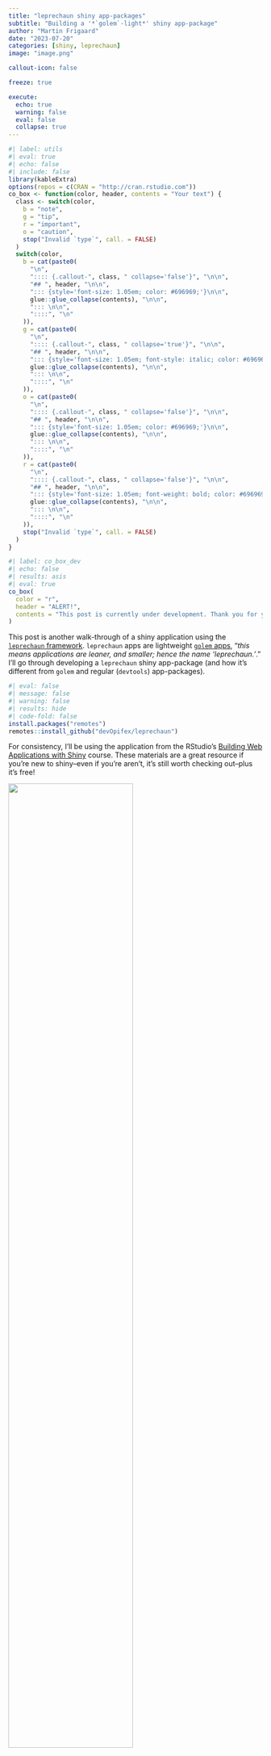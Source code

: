 ```yaml
---
title: "leprechaun shiny app-packages"
subtitle: "Building a '*`golem`-light*' shiny app-package"
author: "Martin Frigaard"
date: "2023-07-20"
categories: [shiny, leprechaun]
image: "image.png"

callout-icon: false

freeze: true

execute:
  echo: true
  warning: false
  eval: false
  collapse: true
---
```


```r
#| label: utils
#| eval: true 
#| echo: false 
#| include: false
library(kableExtra)
options(repos = c(CRAN = "http://cran.rstudio.com"))
co_box <- function(color, header, contents = "Your text") {
  class <- switch(color,
    b = "note",
    g = "tip",
    r = "important",
    o = "caution",
    stop("Invalid `type`", call. = FALSE)
  )
  switch(color,
    b = cat(paste0(
      "\n",
      ":::: {.callout-", class, " collapse='false'}", "\n\n",
      "## ", header, "\n\n",
      "::: {style='font-size: 1.05em; color: #696969;'}\n\n",
      glue::glue_collapse(contents), "\n\n",
      "::: \n\n",
      "::::", "\n"
    )),
    g = cat(paste0(
      "\n",
      ":::: {.callout-", class, " collapse='true'}", "\n\n",
      "## ", header, "\n\n",
      "::: {style='font-size: 1.05em; font-style: italic; color: #696969;'}\n\n",
      glue::glue_collapse(contents), "\n\n",
      "::: \n\n",
      "::::", "\n"
    )),
    o = cat(paste0(
      "\n",
      ":::: {.callout-", class, " collapse='false'}", "\n\n",
      "## ", header, "\n\n",
      "::: {style='font-size: 1.05em; color: #696969;'}\n\n",
      glue::glue_collapse(contents), "\n\n",
      "::: \n\n",
      "::::", "\n"
    )),
    r = cat(paste0(
      "\n",
      ":::: {.callout-", class, " collapse='false'}", "\n\n",
      "## ", header, "\n\n",
      "::: {style='font-size: 1.05em; font-weight: bold; color: #696969;'}\n\n",
      glue::glue_collapse(contents), "\n\n",
      "::: \n\n",
      "::::", "\n"
    )),
    stop("Invalid `type`", call. = FALSE)
  )
}
```

```r
#| label: co_box_dev
#| echo: false
#| results: asis
#| eval: true
co_box(
  color = "r",
  header = "ALERT!",
  contents = "This post is currently under development. Thank you for your patience."
)
```

This post is another walk-through of a shiny application using the  [`leprechaun` framework](https://leprechaun.opifex.org/#/). `leprechaun` apps are lightweight [`golem` apps](https://golemverse.org/), "*this means applications are leaner, and smaller; hence the name 'leprechaun.'*."  I'll go through developing a `leprechaun` shiny app-package (and how it's different from `golem` and regular (`devtools`) app-packages).

```r
#| eval: false 
#| message: false 
#| warning: false 
#| results: hide
#| code-fold: false
install.packages("remotes")
remotes::install_github("devOpifex/leprechaun")
```

For consistency, I'll be using the application from the RStudio's [Building Web Applications with Shiny](https://rstudio-education.github.io/shiny-course/) course. These materials are a great resource if you're new to shiny--even if you're aren't, it's still worth checking out--plus it's free!

::: {.column-margin}
![](image.png){width=70%}
:::

## Outline

This series focuses on thee technical areas: **Start**, **Build**, and **Use**. 

  -   **Start** covers the steps required to begin building a shiny app with the framework (from the console and IDE), and any additional packages or dependencies.

  -   **Build** covers the development process, which includes writing and storing code, data, external resources (like CSS or JavaScript), testing, etc. 

  -   **Use** shows how developers can launch their application using the given framework/package locally (i.e., within the RStudio (Posit) IDE), common workflow tips, and any aspects of the framework I found confusing while building the application.


## `lap`

`leprechaun` apps are built using the same methods as R packages (`devtools` and `usethis`), but are intended to be a 'leaner and smaller' version of `golem`. The GitHub repo with the lap shiny app-package is [here](https://github.com/mjfrigaard/lap).

```r
#| label: co_box_leaner_smaller
#| eval: true 
#| results: asis
#| echo: false
co_box(color = "b", header = "**What does _'leaner and smaller'_ mean?**", contents = 
  "`leprechaun` doesn't add itself as a dependency (i.e., no need to add `leprechaun` to the list of `Imports` in the `DESCRIPTION` or `NAMESPACE`). ['the golem in the room'](https://leprechaun.opifex.org/#/#the-golem-in-the-room) on the package website is worth reading because it covers the differences between the two packages (and why you might choose one over the other).")
```

## Start

::: {style="font-size: 0.80em;"}
```r
#| label: create_package-myLeprechaunApp
#| code-fold: false
#| eval: false
usethis::create_package("myLeprechaunApp")
```
:::

::: {style="font-size: 0.80em;"}
*Click __Code__ to see output*
:::

::: {style="font-size: 0.80em;"}
```bash
#| label: create_package-myLeprechaunApp-output
#| code-fold: true
✔ Creating '../projects/myLeprechaunApp/'
✔ Setting active project to '/Users/mjfrigaard/projects/myLeprechaunApp'
✔ Creating 'R/'
✔ Writing 'DESCRIPTION'
Package: myLeprechaunApp
Title: What the Package Does (One Line, Title Case)
Version: 0.0.0.9000
Authors@R (parsed):
    * First Last <first.last@example.com> [aut, cre] (YOUR-ORCID-ID)
Description: What the package does (one paragraph).
License: `use_mit_license()`, `use_gpl3_license()` or friends to
    pick a license
Encoding: UTF-8
Roxygen: list(markdown = TRUE)
RoxygenNote: 7.2.3
✔ Writing 'NAMESPACE'
✔ Writing 'myLeprechaunApp.Rproj'
✔ Adding '^myLeprechaunApp\\.Rproj$' to '.Rbuildignore'
✔ Adding '.Rproj.user' to '.gitignore'
✔ Adding '^\\.Rproj\\.user$' to '.Rbuildignore'
✔ Opening '/Users/mjfrigaard/projects/myLeprechaunApp/' in new RStudio session
✔ Setting active project to '<no active project>'
```
:::

When creating a new `leprechaun` package in the IDE, it's identical to the R package setup.

::: {#fig-leprechaun-setup .column}
![](leprechaun-setup.png){height="100%" width="100%" fig-align="center"}

`myLeprechaunApp`
:::

After the new project opens, install and load the `leprechaun` package, then run `leprechaun::scaffold()`:

::: {style="font-size: 0.80em;"}
```r
#| label: install.packages-scaffold
#| code-fold: false
install.packages("leprechaun")
library(leprechaun)
leprechaun::scaffold()
```
:::

::: {style="font-size: 0.80em;"}
*Click __Code__ to see output*
:::

::: {style="font-size: 0.80em;"}
```bash
#| label: leprechaun-scaffold-output
#| code-fold: true
── Scaffolding leprechaun app ─────────────────────────────────────────

── Creating lock file ──

✔ Creating .leprechaun

── Adding dependencies ──

✔ Adding 'shiny' to Imports in DESCRIPTION
✔ Adding 'bslib' to Imports in DESCRIPTION
✔ Adding 'htmltools' to Imports in DESCRIPTION
✔ Adding 'pkgload' to Suggests in DESCRIPTION


── Generating code ──

✔ Creating R/ui.R
✔ Creating R/assets.R
✔ Creating R/run.R
✔ Creating R/server.R
✔ Creating R/leprechaun-utils.R
✔ Creating R/_disable_autoload.R
✔ Creating R/zzz.R
✔ Creating R/input-handlers.R

✔ Creating inst/dev
✔ Creating inst/assets
✔ Creating inst/img
✔ Creating inst/run/app.R

── Ignoring files ──

✔ Adding '^\\.leprechaun$' to '.Rbuildignore'
```
:::

This results in the following folder tree:

::: {style="font-size: 0.80em;"}
```bash
#| label: scaffold-leprechaun
#| code-fold: false
myLeprechaunApp/
        ├── DESCRIPTION
        ├── NAMESPACE
        ├── R/
        │   ├── _disable_autoload.R
        │   ├── assets.R
        │   ├── input-handlers.R
        │   ├── leprechaun-utils.R
        │   ├── run.R
        │   ├── server.R
        │   ├── ui.R
        │   └── zzz.R
        ├── inst/
        │   ├── assets/
        │   ├── dev/
        │   ├── img/
        │   └── run/
        │       └── app.R
        └── myLeprechaunApp.Rproj

7 directories, 12 files
```
:::

This structure should look familiar if you've been following along with this series. The standard R package files and folders (`DESCRIPTION`, `NAMESPACE`, `R/`, and `myLeprechaunApp.Rproj`) are accompanied by multiple sub-folders in `inst/` (recall that `inst/` contents are available in the package when the package is installed).

### Setup

In this section I'll cover the initial files in the new `leprechaun` application. 

#### `R/`

-   The `R/` folder contents are below: 

    -   Some of these files should look familiar (`R/ui.R`, `R/server.R`, and `R/run.R`)
    
    ::: {style="font-size: 0.80em;"}
    ```bash
    #| label: r-contents-leprechaun
    #| code-fold: false
            └── R/
                ├── _disable_autoload.R
                ├── assets.R
                ├── input-handlers.R
                ├── leprechaun-utils.R
                ├── run.R
                ├── server.R
                ├── ui.R
                └── zzz.R
    ```
    :::


-   The initial application files are created using [`leprechaun::scaffold()`](https://leprechaun.opifex.org/#/reference/scaffold), which takes the following options as function arguments:

    -   `ui` controls the application layout (can be `"fluidPage"` or `"navbarPage"`, defaults to `"navbarPage"`)
    -   `bs_version` Bootstrap version ("*If shiny \> 1.6 is installed defaults to version 5, otherwise version 4"* )
    -   `overwrite`: Overwrite all files?\

-   `assets.R`: contains the `serveAssets()` function, which will identify the modules using CSS or JavaScript and create `dependencies`, a list of metadata on the app. If you run the function after initially building your `leprechaun` app, you'll see the following:

    ::: {style="font-size: 0.80em; ; color: #696969;"}
    *Click on Code to view code in `R/assets.R`*
    :::

    ::: {style="font-size: 0.80em;"}
    ```r
    #| label: assets.R-leprechaun
    #| code-fold: true
    #' Dependencies
    #'
    #' @param modules JavaScript files names that require
    #' the `type = module`.
    #' @importFrom htmltools htmlDependency
    #'
    #' @keywords internal
    serveAssets <- function(modules = NULL) {
      # JavaScript files
      javascript <- list.files(
        system.file(package = "myLeprechaunApp"),
        recursive = TRUE,
        pattern = ".js$"
      )

      modules <- get_modules(javascript, modules)
      javascript <- remove_modules(javascript, modules)

      # CSS files
      css <- list.files(
        system.file(package = "myLeprechaunApp"),
        recursive = TRUE,
        pattern = ".css$"
      )

      # so dependency processes correctly
      names(css) <- rep("file", length(css))
      names(javascript) <- rep("file", length(javascript))

      # serve dependencies
      dependencies <- list()

      standard <- htmlDependency(
        "myLeprechaunApp",
        version = utils::packageVersion("myLeprechaunApp"),
        package = "myLeprechaunApp",
        src = ".",
        script = javascript,
        stylesheet = css
      )
      dependencies <- append(dependencies, list(standard))

      if (!is.null(modules)) {
        modules <- htmlDependency(
          "myLeprechaunApp-modules",
          version = utils::packageVersion("myLeprechaunApp"),
          package = "myLeprechaunApp",
          src = ".",
          script = modules,
          meta = list(type = "module")
        )
        dependencies <- append(dependencies, list(modules))
      }

      return(dependencies)
    }

    #' Module
    #'
    #' Retrieve and add modules from a vector of files.
    #'
    #' @param files JavaScript files
    #' @param modules JavaScript files names that require
    #' the `type = module`.
    #' @importFrom htmltools htmlDependency
    #'
    #' @keywords internal
    #' @name js-modules
    remove_modules <- function(files, modules) {
      if (is.null(modules)) {
        return(files)
      }

      # make pattern
      pattern <- collapse_files(modules)

      # remove modules
      files[!grepl(pattern, files)]
    }

    #' @rdname js-modules
    #' @keywords internal
    get_modules <- function(files, modules) {
      if (is.null(modules)) {
        return(NULL)
      }

      # make pattern
      pattern <- collapse_files(modules)

      # remove modules
      files[grepl(pattern, files)]
    }

    # collapse files into a pattern
    collapse_files <- function(files) {
      pattern <- paste0(files, collapse = "$|")
      paste0(pattern, "$")
    }
    ```
    :::
    
    ::: {style="font-size: 0.80em;"}
    ```r
    #| label: serveAssets-leprechaun
    #| code-fold: false
    serveAssets()
    ```
    :::
    
    ::: {style="font-size: 0.80em; ; color: #696969;"}
    *Click on Code to view the initial output from `serveAssets()`*
    :::

    ::: {style="font-size: 0.80em;"}
    ```bash
    #| label: serveAssets-output
    #| code-fold: show
    [[1]]
    List of 10
     $ name      : chr "myLeprechaunApp"
     $ version   : chr "0.0.0.9000"
     $ src       :List of 1
      ..$ file: chr "."
     $ meta      : NULL
     $ script    : Named chr(0) 
      ..- attr(*, "names")= chr(0) 
     $ stylesheet: Named chr(0) 
      ..- attr(*, "names")= chr(0) 
     $ head      : NULL
     $ attachment: NULL
     $ package   : chr "myLeprechaunApp"
     $ all_files : logi TRUE
     - attr(*, "class")= chr "html_dependency"
    ```
    :::

-   `_disable_autoload.R` is a way to disable the `shiny::loadSupport()` function. By default, shiny will load *any top-level supporting `.R` files in the `R/` directory adjacent to the `app.R`/`server.R`/`ui.R` files.*

-   `input-handlers.R`: 

    ::: {style="font-size: 0.80em; ; color: #696969;"}
    *Click on Code to view code in `R/input-handlers.R`*
    :::

    ::: {style="font-size: 0.80em;"}
    ```r
    #| label: input-handlers-leprechaun
    #| code-fold: show
    #' Input Dataframe
    #' 
    #' Converts the input received from the WebSocket
    #' to a data.frame.
    #' 
    #' @param data Input data received from WebSocket.
    #' 
    #' @keywords internal
    leprechaun_handler_df <- function(data){
    	do.call("rbind", lapply(data))
    }
    
    #' Input List
    #' 
    #' Forces the input received from the WebSocket 
    #' to a list. This should really not be needed as
    #' it is handled like so by default.
    #' 
    #' @param data Input data received from WebSocket.
    #' 
    #' @keywords internal
    leprechaun_handler_list <- function(data){
    	return(data)
    }
    
    .onAttach <- function(...) {
    	shiny::registerInputHandler(
    		"myLeprechaunApp.list", 
    		leprechaun_handler_list, 
    		force = TRUE
    	)
    
    	shiny::registerInputHandler(
    		"myLeprechaunApp.df", 
    		leprechaun_handler_df, 
    		force = TRUE
    	)
    }
    ```
    :::


-   `leprechaun-utils.R` initially contains the `make_send_message()` function (which is used in the `R/server.R` below).  

    ::: {style="font-size: 0.80em; ; color: #696969;"}
    *Click on Code to view code in `R/leprechaun-utils.R`*
    :::

    ::: {style="font-size: 0.80em;"}
    ```r
    #| label: leprechaun-utils
    #| code-fold: show
    #' Create a Helper to Send Messages
    #'
    #' Create a function to send custom messages to the front-end,
    #' this function makes it such that the namespace is carried
    #' along.
    #' The namespace is appended as `ns`.
    #' The namespace with the optional hyphen is
    #' included as `ns2`.
    #'
    #' @param session Shiny session to derive namespace
    #' @param prefix A prefix to add to all types.
    #' Note that the prefix is followed by a hyphen `-`.
    #'
    #' @examples
    #' \dontrun{
    #' send_message <- make_send_message(session)
    #' send_message("do-sth")
    #' send_message("do-sth-else", x = 1)
    #'
    #' # with prefix
    #' send_message <- make_send_message(session, prefix = "PREFIX")
    #'
    #' # this sends a message of type:
    #' # PREFIX-so-th
    #' send_message("do-sth")
    #' }
    #'
    #' @noRd
    #' @keywords internal
    make_send_message <- function(session, prefix = NULL) {
      ns <- session$ns(NULL)
    
      ns2 <- ns
      if (length(ns) > 0 && ns != "") {
        ns2 <- paste0(ns2, "-")
      }
    
      function(msgId, ...) {
        if (!is.null(prefix)) {
          msgId <- sprintf("%s-%s", prefix, msgId)
        }
    
        session$sendCustomMessage(
          msgId,
          list(
            ns = ns,
            ns2 = ns2,
            ...
          )
        )
      }
    }
    ```
    :::

-   `run.R` contains functions for running the production (`run()`) and development version of the application (`run_dev()`): 

    ::: {style="font-size: 0.80em; ; color: #696969;"}
    *Click on Code to view code in `R/run.R`*
    :::

    ::: {style="font-size: 0.80em;"}
    ```r
    #| label: leprechaun-run
    #| code-fold: show
    #' Run
    #' 
    #' Run application
    #' 
    #' @param ... Additional parameters to pass to [shiny::shinyApp].
    #' 
    #' @importFrom shiny shinyApp
    #' 
    #' @export 
    run <- function(...){
    	shinyApp(
    		ui = ui,
    		server = server,
    		...
    	)
    }
    
    #' Run Development
    #' 
    #' Runs the development version which includes
    #' the build step.
    #' 
    #' @keywords internal
    run_dev <- function(){
    	file <- system.file("run/app.R", package = "myLeprechaunApp")
    	shiny::shinyAppFile(file)
    }
    ```
    :::

-   `server.R` by default creates `send_message` with `make_send_message(session)` (see `R/leprechaun-utils.R` above).

    ::: {style="font-size: 0.80em; ; color: #696969;"}
    *Click on Code to view code in `R/server.R`*
    :::

    ::: {style="font-size: 0.80em;"}
    ```r
    #| label: leprechaun-server
    #| code-fold: show
    #' Server
    #' 
    #' Core server function.
    #' 
    #' @param input,output Input and output list objects
    #' containing said registered inputs and outputs.
    #' @param session Shiny session.
    #' 
    #' @noRd 
    #' @keywords internal
    server <- function(input, output, session){
    	send_message <- make_send_message(session)	
    }
    ```
    :::


-   `ui.R` holds the `ui()` and `assets()` functions. `assets()` loads the resources called in the `R/assets.R` file (see `serveAssets()` function above).

    ::: {style="font-size: 0.80em; ; color: #696969;"}
    *Click on Code to view code in `ui()`*
    :::

    ::: {style="font-size: 0.80em;"}
    ```r
    #| label: leprechaun-ui
    #| code-fold: show
    #' Shiny UI
    #' 
    #' Core UI of package.
    #' 
    #' @param req The request object.
    #' 
    #' @import shiny
    #' @importFrom bslib bs_theme
    #' 
    #' @keywords internal
    ui <- function(req) {
    	fluidPage(
    		theme = bs_theme(version = 5),
    		assets(),
    		h1("myLeprechaunApp")
    	)
    }
    ```
    :::
    
    ::: {style="font-size: 0.80em; ; color: #696969;"}
    *Click on Code to view code in `assets()`*
    :::
    
    ::: {style="font-size: 0.80em;"}
    ```r
    #| label: leprechaun-assets-fun
    #| code-fold: show
    #' Assets
    #' 
    #' Includes all assets.
    #' This is a convenience function that wraps
    #' [serveAssets] and allows easily adding additional
    #' remote dependencies (e.g.: CDN) should there be any.
    #' 
    #' @importFrom shiny tags
    #' 
    #' @keywords internal
    assets <- function() {
    	list(
    		serveAssets(), # base assets (assets.R)
    		tags$head(
    			# Place any additional depdendencies here
    			# e.g.: CDN
    		)	
    	)
    }
    
    ```
    :::


-   `zzz.R` contains [`shiny`'s `addResourcePath()` function](https://shiny.rstudio.com/reference/shiny/1.0.1/addresourcepath) for adding images to the application (in `inst/img/`)

    ::: {style="font-size: 0.80em; ; color: #696969;"}
    *Click on Code to view code in `R/zzz.R`*
    :::

    ::: {style="font-size: 0.80em;"}
    ```r
    #| label: leprechaun-zzz
    #| code-fold: show
    .onLoad <- function(...){
    	shiny::addResourcePath(
    		"img",
    		system.file("img", package = "myLeprechaunApp")
    	)
    }
    ```
    :::



#### `inst/run/app.R`



-   `app.R` contains a file that *looks* like it would be used to run the application, but it's not. This file contains a call to `leprechaun::build()`, then `pkgload::load_all()`. 

    ::: {style="font-size: 0.80em; ; color: #696969;"}
    *Click on Code to view code in `inst/run/app.R`*
    :::

    ::: {style="font-size: 0.80em;"}
    ```r
    #| label: leprechaun-inst-run-app
    #| code-fold: show
    # do not deploy from this file
    # see leprechaun::add_app_file()
    leprechaun::build()
    
    pkgload::load_all(
    	path = "../../",
    	reset = TRUE,
    	helpers = FALSE
    )
    
    run()
    ```
    :::
    
    - This file is not run directly (check `leprechaun::add_app_file()`):

## Build

Building `leprechaun` apps is similar to `golem`/R packages. New code is placed in the R/ folder, and application resources (CSS, SASS, JavaScript files) are added using one of the `leprechaun::use_*` functions: 

  -   [`use_sass()`](https://leprechaun.opifex.org/#/reference/use_sass) 
  -   [`use_html_utils()`](https://leprechaun.opifex.org/#/reference/use_html_utils)  
  -   [`use_endpoints_utils()`](https://leprechaun.opifex.org/#/reference/use_endpoints_utils)
  -   [`use_js_utils()`](https://leprechaun.opifex.org/#/reference/use_js_utils)
  
More assets can be added using the [`leprechaun::use_packer()`](https://leprechaun.opifex.org/#/examples/basic#javascript) function. 

### Develop

The [`leprechaun::scaffold()`](https://leprechaun.opifex.org/#/reference/scaffold) defaults to a `navbarPage()`, but I'll switch to a `fluidPage()` for this example. 

After `devtools::load_all()` and `devtools::document()`, restarting and loading the package, I can run the application with `run()`.

::: {#fig-initial-leprechaun .column}
![](initial-leprechaun.png){height="100%" width="100%" fig-align="center"}

Initial `run()`
:::



#### `add_module()`

Creating modules is simple with [`leprechaun::add_module()`](https://leprechaun.opifex.org/#/reference/add_module). 

-   The initial UI module:

    ::: {style="font-size: 0.80em;"}
    ```r
    #| label: add_module-ui
    #| code-fold: false
    leprechaun::add_module("var_input")
    ```
    
    ```bash
    ✔ Creating R/module_var_input.R
    ```
    :::

    -   Similar to `golem`, this creates functions for the UI and server portions of the module.
    
    ::: {style="font-size: 0.80em;"}
    ```r
    #| label: ui-var_input-module
    #| code-fold: false
    #' var_input UI
    #' 
    #' @param id Unique id for module instance.
    #' 
    #' @keywords internal
    var_inputUI <- function(id){
    	ns <- NS(id)

    	tagList(
    		h2("var_input"),

    	)
    }
    ```
    :::

    -   The initial server module:

    ::: {style="font-size: 0.80em;"}
    ```r
    #| label: add_module-server
    #| code-fold: false
    #' var_input Server
    #' 
    #' @param id Unique id for module instance.
    #' 
    #' @keywords internal
    var_input_server <- function(id){
    	moduleServer(
    		id,
    		function(
    			input, 
    			output, 
    			session
    			){
    				
    				ns <- session$ns
    				send_message <- make_send_message(session)

    				# your code here
    		}
    	)
    }

    # UI
    # var_inputUI('id')

    # server
    # var_input_server('id')
    ```
    :::
    
    -   Note the `send_message <- make_send_message(session)` in `var_input_server()`. I will show how this is used in the JavaScript section below.
    


```r
#| label: co_box_use_package_doc
#| eval: true 
#| results: asis
#| echo: false
co_box(color = "g",
  header = "Tip: `@keywords internal`",
  contents = "
The module contents are similar to `golem`, but instead of using the `@noRd` tag, these functions include `@keywords internal` (which can be used to [document your package](https://roxygen2.r-lib.org/articles/rd-other.html?q=@keywords#packages)).

-   In order to this, run `usethis::use_package_doc()` and a script will be created in `R/` with the following contents:
  
<pre>
'_PACKAGE'

## usethis namespace: start
## usethis namespace: end
NULL
</pre>")
```

The code for the `var_input` and `plot_display` modules are below. 

-   The `R/module_var_input.R` file:
    
    ::: {style="font-size: 0.80em; ; color: #696969;"}
    *Click on Code to view code in `R/module_var_input.R`*
    :::
    
    ::: {style="font-size: 0.80em;"}
    ```r
    #| label: var_inputUI
    #| code-fold: true
    #' var_input UI
    #'
    #' @param id Unique id for module instance.
    #'
    #' @keywords internal
    #'
    #' @return shiny UI module
    #' @export var_inputUI
    #'
    #' @description A shiny Module.
    #'
    #' @importFrom shiny NS tagList selectInput
    #' @importFrom shiny sliderInput textInput
    var_inputUI <- function(id){
    	ns <- shiny::NS(id)
    	shiny::tagList(
        shiny::selectInput(
          inputId = ns("y"),
          label = "Y-axis:",
          choices = c(
            "IMDB rating" = "imdb_rating",
            "IMDB number of votes" = "imdb_num_votes",
            "Critics Score" = "critics_score",
            "Audience Score" = "audience_score",
            "Runtime" = "runtime"
          ),
          selected = "audience_score"
        ),
        shiny::selectInput(
          inputId = ns("x"),
          label = "X-axis:",
          choices = c(
            "IMDB rating" = "imdb_rating",
            "IMDB number of votes" = "imdb_num_votes",
            "Critics Score" = "critics_score",
            "Audience Score" = "audience_score",
            "Runtime" = "runtime"
          ),
          selected = "imdb_rating"
        ),
        shiny::selectInput(
          inputId = ns("z"),
          label = "Color by:",
          choices = c(
            "Title Type" = "title_type",
            "Genre" = "genre",
            "MPAA Rating" = "mpaa_rating",
            "Critics Rating" = "critics_rating",
            "Audience Rating" = "audience_rating"
          ),
          selected = "mpaa_rating"
        ),
        shiny::sliderInput(
          inputId = ns("alpha"),
          label = "Alpha:",
          min = 0, max = 1, step = 0.1,
          value = 0.5
        ),
        shiny::sliderInput(
          inputId = ns("size"),
          label = "Size:",
          min = 0, max = 5,
          value = 2
        ),
        shiny::textInput(
          inputId = ns("plot_title"),
          label = "Plot title",
          placeholder = "Enter plot title"
        )
    	)
    }
    
    #' var_input Server
    #'
    #' @param id Unique id for module instance.
    #'
    #' @keywords internal
    #'
    #' @return shiny server module
    #' @export var_input_server
    #'
    #' @importFrom shiny NS moduleServer reactive
    var_input_server <- function(id){
    	moduleServer(
    		id,
    		function(
    			input,
    			output,
    			session
    			){
    
    				ns <- session$ns
    				send_message <- make_send_message(session)
    
    				# your code here
        return(
          list(
            "x" = shiny::reactive({
              input$x
            }),
            "y" = shiny::reactive({
              input$y
            }),
            "z" = shiny::reactive({
              input$z
            }),
            "alpha" = shiny::reactive({
              input$alpha
            }),
            "size" = shiny::reactive({
              input$size
            }),
            "plot_title" = shiny::reactive({
              input$plot_title
            })
            )
          )
    		}
    	)
    }
    
    # UI
    # var_inputUI('id')
    
    # server
    # var_input_server('id')
    ```
    :::

-   The `R/module_plot_display.R` file:

    -   My `plot_dispay` module collects the data from var_input and creates the plot with the custom `point_plot()` function: 
    
    ::: {style="font-size: 0.80em; ; color: #696969;"}
    *Click on Code to view code in `R/module_plot_display.R`*
    :::
    

    ::: {style="font-size: 0.80em;"}
    ```r
    #| label: plot_displayUI
    #| code-fold: true
    #' plot_display UI
    #'
    #' @param id Unique id for module instance.
    #'
    #' @return shiny UI module
    #' @export plot_displayUI
    #'
    #' @description A shiny Module.
    #'
    #' @importFrom shiny NS tagList tags
    #' @importFrom shiny plotOutput
    plot_displayUI <- function(id){
    	ns <- shiny::NS(id)
    	shiny::tagList(
        shiny::tags$br(),
        shiny::tags$blockquote(
          shiny::tags$em(
            shiny::tags$h6(
              "The code for this application comes from the ",
              shiny::tags$a("Building web applications with Shiny",
                href = "https://rstudio-education.github.io/shiny-course/"
              ),
              "tutorial"
            )
          )
        ),
        shiny::plotOutput(outputId = ns("scatterplot"))
    	)
    }
    
    #' plot_display Server
    #'
    #' @param id Unique id for module instance.
    #'
    #' @keywords internal
    plot_display_server <- function(id, var_input){
    	moduleServer(
    		id,
    		function(
    			input,
    			output,
    			session
    			){
    
    				ns <- session$ns
    				send_message <- make_send_message(session)
    
    				# your code here
        movies <- myLeprechaunApp::movies
    
        inputs <- shiny::reactive({
          plot_title <- tools::toTitleCase(var_inputs$plot_title())
          list(
            x = var_inputs$x(),
            y = var_inputs$y(),
            z = var_inputs$z(),
            alpha = var_inputs$alpha(),
            size = var_inputs$size(),
            plot_title = plot_title
          )
        })
    
        output$scatterplot <- shiny::renderPlot({
          plot <- point_plot(
            df = movies,
            x_var = inputs()$x,
            y_var = inputs()$y,
            col_var = inputs()$z,
            alpha_var = inputs()$alpha,
            size_var = inputs()$size
          )
          plot +
            ggplot2::labs(
              title = inputs()$plot_title,
                x = stringr::str_replace_all(
                      tools::toTitleCase(
                          inputs()$x),
                        "_",
                      " "),
                y = stringr::str_replace_all(
                      tools::toTitleCase(
                          inputs()$y),
                      "_",
                    " ")) +
            ggplot2::theme_minimal() +
            ggplot2::theme(legend.position = "bottom")
        })
    		}
    	)
    }
    
    # UI
    # plot_displayUI('id')
    
    # server
    # plot_display_server('id')
    
    ```
    :::

After creating the modules, adding them to the UI (`R/ui.R`) and server (`R/server.R`) is straightforward.

-   The `R/ui.R` file:

    ::: {style="font-size: 0.80em;"}
    ```r
    #| label: ui-leprechaun
    #| code-fold: show
    #' Shiny UI
    #'
    #' Core UI of package.
    #'
    #' @param req The request object.
    #'
    #' @import shiny
    #' @importFrom bslib bs_theme
    #'
    #' @keywords internal
    ui <- function(req) {
      fluidPage(
        theme = bs_theme(version = 5),
        assets(),
        h1("myLeprechaunApp"),
        # Begin new code -->
        shiny::sidebarLayout(
          shiny::sidebarPanel(
            var_inputUI("vars")
          ),
          shiny::mainPanel(
            plot_displayUI("plot")
          )
        )
        ## End new code <--
      )
    }
    ```
    :::

-   The `R/server.R` file:

    -   The server also has the `make_send_message()` function in it by default (more on that below).
    
    ::: {style="font-size: 0.80em; ; color: #696969;"}
    *Click on Code to view code in `R/server.R`*
    :::

    ::: {style="font-size: 0.80em;"}
    ```r
    #| label: server-leprechaun
    #| code-fold: show
    #' Server
    #'
    #' Core server function.
    #'
    #' @param input,output Input and output list objects
    #' containing said registered inputs and outputs.
    #' @param session Shiny session.
    #'
    #' @noRd
    #' @keywords internal
    server <- function(input, output, session){
    
    	send_message <- make_send_message(session)
    
      ## New code -->
       selected_vars <- var_input_server("vars")
    
       plot_display_server("plot", var_inputs = selected_vars)
       ## New code <--
    
    }
    ```
    :::



The other components of `myLeprechaunApp` were created using the standard `usethis` package development functions.

#### `use_data_raw()`



-   the `movies` data was added to `inst/extdata` and loaded into the package with `usethis::use_data_raw()`

```r
#| label: co_box_extdata
#| eval: true 
#| results: asis
#| echo: false
co_box(color = "b",
  header = "Adding data to a package",
  contents = "After calling `usethis::use_data_raw('movies')`, I can use `system.file()` to locate the file with the following code in `data-raw/movies.R`:
  
\`\`\` r
## code to prepare `movies` dataset goes here
pth <- system.file('extdata/movies.RData', package = 'myLeprechaunApp')
load(pth)
usethis::use_data(movies, overwrite = TRUE)
\`\`\`")
```



#### `use_r()`



-   `usethis::use_r()` created `R/utils_plot_display.R` to hold the `point_plot()` function  
  
    ::: {style="font-size: 0.80em; ; color: #696969;"}
    *Click on Code to view code in `R/utils_plot_display.R`*
    :::

    ::: {style="font-size: 0.80em;"}
    ```r
    #| label: point-plot-leprechaun
    #| code-fold: true
    #' Plot points (shiny)
    #'
    #' @param df input dataset (tibble or data.frame)
    #' @param x_var x variable
    #' @param y_var y variable
    #' @param col_var color variable
    #' @param alpha_var alpha value
    #' @param size_var size value
    #'
    #' @return plot object
    #' @export point_plot
    #'
    #' @importFrom ggplot2 ggplot aes geom_point
    #'
    #' @examples
    #' \donttest{
    #' load(
    #'   list.files(
    #'     system.file("extdata", package = "myLeprechaunApp"),
    #'    pattern = "movies",
    #'    full.names = TRUE)
    #'    )
    #' point_plot(df = movies,
    #'   x_var = "critics_score",
    #'   y_var = "imdb_rating",
    #'   col_var = "critics_rating",
    #'   alpha_var = 1/3,
    #'   size_var = 2)
    #' }
    point_plot <- function(df, x_var, y_var, col_var, alpha_var, size_var) {
        ggplot2::ggplot(data = df,
          ggplot2::aes(x = .data[[x_var]],
              y = .data[[y_var]],
              color = .data[[col_var]])) +
          ggplot2::geom_point(alpha = alpha_var, size = size_var)
    
    }
    ```
    :::

Now I can run `devtools::load_all()`, `devtools::document()`, restart and load the package, then `run()`

::: {#fig-full-run .column}
![](myLeprechaun-run.png){height="100%" width="100%" fig-align="center"}

run `myLeprechaunApp`
:::



#### `inst/`



`leprechaun` uses the `inst/` folder similar to the `golem` framework, but instead of only loading the files in `inst/app/www`, `leprechaun` apps include four sub-folders that are ready at application runtime.  



##### `packer` 



To demonstrate how the `make_send_message()` function works, I'll walk through the [JavaScript example from the package website](https://leprechaun.opifex.org/#/examples/basic#javascript). 

-   Run `packer::scaffold_leprechaun()`

    ::: {style="font-size: 0.80em;"}
    ```r
    #| label: scaffold_leprechaun
    #| code-fold: false
    packer::scaffold_leprechaun()
    ```
    :::

    ::: {style="font-size: 0.80em; ; color: #696969;"}
    *Click on Code to view the output from `packer::scaffold_leprechaun()`*
    :::

    ::: {style="font-size: 0.80em;"}
    ```bash
    #| label: scaffold_leprechaun_output
    #| code-fold: false
    ── Scaffolding leprechaun ──────────────────────────────────────────────
    ✔ Initialiased npm
    ✔ webpack, webpack-cli, webpack-merge installed with scope "dev" 
    ✔ Added npm scripts
    ✔ Created srcjs directory
    ✔ Created srcjs/config directory
    ✔ Created webpack config files
    
    ── Adding files to .gitignore and .Rbuildignore ──
    
    ✔ Setting active project to '/Users/mjfrigaard/projects/myLeprechaunApp'
    ✔ Adding '^srcjs$' to '.Rbuildignore'
    ✔ Adding '^node_modules$' to '.Rbuildignore'
    ✔ Adding '^package\\.json$' to '.Rbuildignore'
    ✔ Adding '^package-lock\\.json$' to '.Rbuildignore'
    ✔ Adding '^webpack\\.dev\\.js$' to '.Rbuildignore'
    ✔ Adding '^webpack\\.prod\\.js$' to '.Rbuildignore'
    ✔ Adding '^webpack\\.common\\.js$' to '.Rbuildignore'
    ✔ Adding 'node_modules' to '.gitignore'
    
    ── Scaffold built ──
    
    ℹ Run `bundle` to build the JavaScript files
    ℹ Run `leprechaun::use_packer()`
    ```
    :::

-   Run `leprechaun::use_packer()`

    ::: {style="font-size: 0.80em;"}
    ```r
    #| label: use_packer
    #| code-fold: false
    leprechaun::use_packer()
    ```
    :::

    ::: {style="font-size: 0.80em;"}
    ```bash
    #| label: use_packer-output
    #| code-fold: false
    ✔ Creating inst/dev/packer.R
    ✔ Adding 'packer' to Suggests in DESCRIPTION
    ! This requires `leprechaun::build()` or the `leprechaun::build_roclet`
    ```
    :::
    
-   Run `leprechaun::build()`

    ::: {style="font-size: 0.80em;"}
    ```r
    #| label: leprechaun_build_js
    #| code-fold: false
    leprechaun::build()
    ```
    :::

    ::: {style="font-size: 0.80em;"}
    ```bash
    #| label: leprechaun_build_js-output
    #| code-fold: false
    ✔ Running packer.R
    ✔ Bundled   
    ```
    :::
    

Now I can see what new files have been added to the package/app. 

-   In the `inst/dev/` folder:

    -   I can see the `packer.R` file has been added  
    
    ::: {style="font-size: 0.80em;"}
    ```bash
    #| label: packer-dev-tree
    #| code-fold: false
    inst/dev/
          └── packer.R
    
    1 directory, 1 file
    ```
    :::
    
    ::: {style="font-size: 0.80em; ; color: #696969;"}
    *Click on Code to view the output from `packer.R`*
    :::
    
    ::: {style="font-size: 0.80em;"}
    ```bash
    #| label: packer-code
    #| code-fold: show
    #' Bundle for Prod
    #' 
    #' Bundles packer using packer.
    packer_bundle <- function(){
    	has_packer <- requireNamespace("packer", quietly = TRUE)
    
    	if(!has_packer){
    		warning(
    			"Requires `packer` package: `install.packages('packer')`\n", 
    			"Skipping.",
    			call. = FALSE
    		)
    		return()
    	}
    
    	packer::bundle()
    }
    
    packer_bundle()
    ```
    :::

-   In the `srcjs/` folder:

    -   I can see how `modules/message.js` and `index.js` create the alert with `Shiny.addCustomMessageHandler` 

    ::: {style="font-size: 0.80em;"}
    ```bash
    #| label: packer-srcjs-tree
    #| code-fold: false
    srcjs/
        ├── config
        │   ├── entry_points.json
        │   ├── externals.json
        │   ├── loaders.json
        │   ├── misc.json
        │   └── output_path.json
        ├── index.js
        └── modules
            └── message.js
    ```
    :::

    ::: {style="font-size: 0.80em; ; color: #696969;"}
    *The JavaScript in `modules/message.js` and `index.js`*
    :::
    
    ::: {style="font-size: 0.80em;"}
    ``` js
    // srcjs/modules/message.js
    export const message = (msg) => {
      alert(msg);
    }
    // srcjs/index.js
    import { message } from './modules/message.js';
    import 'shiny';
    
    // In shiny server use:
    // session$sendCustomMessage('show-packer', 'hello packer!')
    Shiny.addCustomMessageHandler('show-packer', (msg) => {
      message(msg.text);
    })
    ```
    :::
    
To use the JS message scripts in `srcjs/`, I add the following to `R/server.R`: 

-   In `R/server.R`

    ::: {style="font-size: 0.80em;"}
    ```r
    #| label: send_message_server
    #| code-fold: false
    	send_message <- make_send_message(session)
    	send_message("show-packer",
    				  text = "this is a message from your server()")
    ```
    :::

After running `devtools::load_all()` and `devtools::document()`, the application loads with an alert: 

::: {#fig-send-message-server .column}
![](send-message-server.png){height="100%" width="100%" fig-align="center"}

`send_message()`
:::

I can also include messages from modules. 

-   In `R/module_plot_display.R`

    ::: {style="font-size: 0.80em;"}
    ```r
    #| label: send_message_module
    #| code-fold: false
		send_message <- make_send_message(session)
		send_message("show-packer",
		  text = "this is a message from your plot_display module")
    ```
    :::

::: {#fig-send-message-module .column}
![](send-message-module.png){height="100%" width="100%" fig-align="center"}

`send_message()` (module)
:::

Read more about sending JavaScript messages [here on the shiny website.](https://shiny.rstudio.com/articles/js-send-message.html)



##### `img/`



I'll demonstrate how to use the `inst/` folder by adding an image to the application.

-   Assume I want to add `leprechaun.jpg` to my UI. I start by adding the file to `inst/img/`:

    ::: {style="font-size: 0.80em;"}
    ```bash
    #| label: img-inst-leprechaun
    #| code-fold: false
    inst/
      └── img/
           └── leprechaun.jpg <- new image file!
    ```
    :::

-   Then I add the `img/` path to the code to UI: 

    ::: {style="font-size: 0.80em;"}
    ```r
    #| label: ui-img-inst
    #| code-fold: false
    ui <- function(req) {
      fluidPage(
        theme = bs_theme(version = 5),
        assets(),
        h1("myLeprechaunApp"),
        shiny::sidebarLayout(
          shiny::sidebarPanel(
            var_inputUI("vars")
          ),
          shiny::mainPanel(
            # new image
            shiny::tags$img(src = "img/leprechaun.jpg"),
            plot_displayUI("plot")
          )
        )
      )
    }
    ```
    :::
    
Once again, run `devtools::load_all()` and `devtools::document()`, restarting and loading the package, then run the application with `run()`


::: {#fig-img-leprechaun .column}
![](img-leprechaun.png){height="100%" width="100%" fig-align="center"}

Adding images to `inst/img/`
:::



##### `Sass`

`leprechaun` also has helper functions for adding additional resources (or *assets*) to an application. I'll work through the [SASS example from the website](https://leprechaun.opifex.org/#/examples/basic#sass) below. 

To add a Sass file, I can use [`leprechaun`'s `use_sass()` function](https://leprechaun.opifex.org/#/reference/use_sass). 
  
-   Run `leprechaun::use_sass()` (no arguments):

    ::: {style="font-size: 0.80em;"}
    ```r
    #| label: use_sass-leprechaun
    #| code-fold: false
    leprechaun::use_sass()
    ```
    :::
    
    -   This will add files to `assets/` and `dev/` and I see the following messages:  
  
    ::: {style="font-size: 0.80em;"}
    ```bash
    #| label: use_sass-warning
    #| code-fold: false
    ✔ Creating scss
    ✔ Creating inst/dev/sass.R
    ✔ Adding 'sass' to Suggests in DESCRIPTION
    ✔ Adding '^scss$' to '.Rbuildignore'
    ! This requires `leprechaun::build()` or the `leprechaun::build_roclet`
    ```
    :::
    
    -   Below are the new files in `inst/dev/` and `sass/`:
    
    ::: {style="font-size: 0.80em;"}
    ```bash
    #| label: use_sass-dev
    #| code-fold: false
    inst/
        ├── scss/
        │   ├── _core.scss
        │   └── main.scss
        └── dev/
            └── sass.R
    ```
    :::
    
The `scss/` folder is created by  [`leprechaun::use_sass()`](https://leprechaun.opifex.org/#/reference/use_sass), and it includes `_core.scss` and `main.scss`.

-   `_core.scss`: the original file is below
    
    ::: {style="font-size: 0.80em;"}
    ```scss
    html{
    	.error {
    		color: red
    	}
    }
    ```
    :::

-   I will change the `color:` from `red` to green (`#38B44A`) using `$accent: #38B44A;`

    ::: {style="font-size: 0.80em;"}
    ```scss
    $accent: #38B44A;
    
    html{
        h1 {
            color: $accent;
        }
    }
    ```
    :::

-   Then save this file and run [`leprechaun::build()`](https://leprechaun.opifex.org/#/reference/build)

    ::: {style="font-size: 0.80em;"}
    ```r
    #| label: build-leprechaun
    #| code-fold: false
    leprechaun::build()
    ```
    
    ```bash
    #| label: build-running-sass-leprechaun
    #| code-fold: false
    ✔ Running packer.R
    ✔ Bundled       
    ✔ Running sass.R
    ```
    :::



##### `dev/`



-   The `inst/dev/sass.R` file contains a `sass_build()` function
  
    -   `sass_build()` looks in the `scss/` folder for `main.scss` and creates the `inst/assets/style.min.css` file.

    ::: {style="font-size: 0.80em; ; color: #696969;"}
    *Click on Code to view code in `inst/dev/sass.R`*
    :::
    
    ::: {style="font-size: 0.80em;"}
    ```r
    #| label: sass_build-leprechaun
    #| code-fold: show
    #' Build CSS
    #'
    #' Build the sass
    sass_build <- function() {
      has_sass <- requireNamespace("sass", quietly = TRUE)
    
      if (!has_sass) {
        warning(
          "Requires `sass` package: `install.packages('sass')`\n",
          "Skipping.",
          call. = FALSE
        )
        return()
      }
    
      output <- sass::sass(
        sass::sass_file(
          "scss/main.scss"
        ),
        cache = NULL,
        options = sass::sass_options(
          output_style = "compressed"
        ),
        output = "inst/assets/style.min.css"
      )
      invisible(output)
    }
    
    sass_build()
    ```
    :::



Once again, I run `devtools::load_all()`, `devtools::document()`, install and restart, then load the package and `run()`

::: {#fig-leprechaun-run .column}
![](sass-leprechaun.png){height="100%" width="100%" fig-align="center"}

run `myLeprechaunApp` with new Sass
:::

::: {style="font-size: 0.80em;"}

:::



##### `assets/`



**How does `leprechaun::build()` work?**

The `assets/` folder contains the files generated by the `.R` scripts in the `dev/` folder.

-   The contents of the `inst/dev/` folder:

    ::: {style="font-size: 0.80em;"}
    ```bash
    inst/dev/
          ├── packer.R
          └── sass.R
    
    1 directory, 2 files
    ```
    :::


-   The contents of the `inst/assets/` folder:

    ::: {style="font-size: 0.80em;"}
    ```bash
    inst/assets/
            ├── index.js
            └── style.min.css
    
    1 directory, 2 files
    ```
    :::

-   `inst/dev/sass.R` creates `inst/assets/style.min.css` and `inst/dev/packer.R` creates `inst/assets/index.js`

> *"Do not call this function from within the app. It helps build things, not run them."* - [`build.md` guide](https://github.com/devOpifex/leprechaun/blob/1c8ef853d2fadc476926dd31424965fc19582d2f/docs/guide/build.md)

##### check `serveAssets()`

After running `leprechaun::use_sass()` and `leprechaun::build()` (which adds the `scss/` folder and the `.R` script in `inst/dev/`), I can re-check the `serveAssets()` function:

::: {style="font-size: 0.80em;"}
```r
#| label: serveAssets-scss-leprechaun
#| code-fold: false
serveAssets()
```

```bash
[[1]]
List of 10
 $ name      : chr "myLeprechaunApp"
 $ version   : chr "0.0.0.9000"
 $ src       :List of 1
  ..$ file: chr "."
 $ meta      : NULL
 $ script    : Named chr "assets/index.js"
  ..- attr(*, "names")= chr "file"
 $ stylesheet: Named chr [1:2] "assets/style.min.css" "html/R.css"
  ..- attr(*, "names")= chr [1:2] "file" "file"
 $ head      : NULL
 $ attachment: NULL
 $ package   : chr "myLeprechaunApp"
 $ all_files : logi TRUE
 - attr(*, "class")= chr "html_dependency"
```
:::

This shows me `stylesheet` has been updated with `"assets/style.min.css"` and `script` has been updated with `"assets/index.js"` (these files are loaded into the application when it runs). 

## Use

**Running `leprechaun` apps:**

When I initially create a new `leprechaun` package with `leprechaun::scaffold()`, I can run the application after a few quick steps: 

1. `devtools::load_all()`

2. `devtools::document()`

3. Install and restart (optional)

4. `run()` 

::: {style="font-size: 0.80em;"}
```r
#| label: load_all-leprechaun
#| code-fold: false
devtools::load_all()
devtools::document()
# install and restart
library(myLeprechaunApp)
run()
```
:::



::: {#fig-initial-leprechaun .column}
![](initial-myLeprechaunApp.png){height="100%" width="100%" fig-align="center"}

run `myLeprechaunApp`
:::

```r
#| label: co_box_run
#| eval: true 
#| results: asis
#| echo: false
co_box(color = "b",
  header = "App package scripts",
  contents = "The output above shows that--unlike `golem` apps--`leprechaun` includes the functions in the `R/` folder as part of the `myLeprechaunApp` package.")
```



**App files:**

-   `R/`: After the initial setup, the [`R/` folder](https://github.com/mjfrigaard/shiny-app-setups/tree/main/myLeprechaunApp/R) of a leprechaun app contains standard `ui.R`, `server.R` files, as well as the `run.R` function for running the app.

    ::: {style="font-size: 0.80em;"}
    ```bash
    #| label: r-leprechaun
    #| code-fold: false
    myLeprechaunApp/
          └── R/
              ├── _disable_autoload.R
              ├── assets.R
              ├── input-handlers.R
              ├── leprechaun-utils.R
              ├── run.R
              ├── server.R
              ├── ui.R
              └── zzz.R
          
          1 directory, 8 files
    ```
    :::

    -   The additional files are specific to the `leprechaun` framework and workflow.

**Configure:**

`leprechaun` app configuration files use the [config](https://rstudio.github.io/config/articles/introduction.html) package (similar to `golem`). Unlike the `golem` package, it's not assumed I'll be using a `config.yml` file, but I can easily add one with [`leprechaun::use_config()`](https://leprechaun.opifex.org/#/guide/use#config).

-   `use_config()` adds a `inst/config.yml` and `R/config.R`

-   The default value in the `config.yml` files is `production: true`, which can be read using `config_read()` in `R/config.R`.

    ::: {style="font-size: 0.80em;"}
    ```r
    #| label: config_read-leprechaun
    #| code-fold: false
    config_read()
    ```

    ```bash
    $production
    [1] TRUE
    ```
    :::

    -   Values can be added to `inst/config.yml` using the [config file format](https://biostat.app.vumc.org/wiki/Main/YamlR), then the `CONFIG_FILE` can be set as [an environment variable](https://rstudio.github.io/config/articles/introduction.html#configurations)

**Workflow:**

-   The [`inst/` folder](https://github.com/mjfrigaard/shiny-app-setups/tree/main/myLeprechaunApp/inst) contains various sub-folders for including external app resources (images, SASS, CSS, JavaScript, etc.).

    ::: {style="font-size: 0.80em;"}
    ```bash
    #| label: inst-leprechaun
    #| code-fold: false
    myLeprechaunApp/
        └── inst/
              ├── assets/
              ├── dev/
              ├── img/
              └── run/
                  └── app.R
          
          5 directories, 1 file
    ```
    :::

-   `leprechaun` apps are packages, so the `inst/` folders are available to the application at runtime (which I can find using `system.file()`).
    
    -   Below I've passed the output from `system.file(".", package = "myLeprechaunApp")` to `fs::dir_tree()` to view it's contents:  
    
    ::: {style="font-size: 0.80em;"}
    ```bash
    #| label: system-file-leprechaun
    #| code-fold: true
    ├── DESCRIPTION
    ├── INDEX
    ├── Meta/
    │   ├── Rd.rds
    │   ├── data.rds
    │   ├── features.rds
    │   ├── hsearch.rds
    │   ├── links.rds
    │   ├── nsInfo.rds
    │   └── package.rds
    ├── NAMESPACE
    ├── R/
    │   ├── myLeprechaunApp
    │   ├── myLeprechaunApp.rdb
    │   └── myLeprechaunApp.rdx
    ├── assets/
    │   ├── index.js
    │   └── style.min.css
    ├── data/
    │   ├── Rdata.rdb
    │   ├── Rdata.rds
    │   └── Rdata.rdx
    ├── dev/
    │   ├── packer.R
    │   └── sass.R
    ├── extdata/
    │   └── movies.RData
    ├── help/
    │   ├── AnIndex
    │   ├── aliases.rds
    │   ├── myLeprechaunApp.rdb
    │   ├── myLeprechaunApp.rdx
    │   └── paths.rds
    ├── html/
    │   ├── 00Index.html
    │   └── R.css
    ├── img/
    │   └── leprechaun.jpg
    └── run/
        └── app.R
    ```
    :::

    -   I can see the `inst/` folders and files I've created are available to `myLeprechaunApp` at runtime: 
    
    ::: {style="font-size: 0.80em;"}
    ```bash
    #| label: inst-folders-on-load
    #| code-fold: true
    ├── DESCRIPTION
    ├── NAMESPACE
    ├── assets/
    │   ├── index.js
    │   └── style.min.css
    ├── dev/
    │   ├── packer.R
    │   └── sass.R
    ├── extdata/ 
    │   └── movies.RData
    └── img/
          └── leprechaun.jpg
    ```
    :::

## Recap

`leprechaun` delivers on its promise to be a 'leaner and smaller' version of `golem.` Most of the features in `golem` are also accessible in `leprechaun`. Including multiple `inst/` sub-folders makes adding assets to the application easier, and `leprechaun` has a long list of `use_*` functions for including Sass, CSS, HTML, and JavaScript. The package website has examples for getting started and adding multiple resources, but unfortunately the function **Reference** had limited documentation. 

`leprechaun` doesn't come with any testing functions, although this can be done using [`testthat`](https://testthat.r-lib.org/) and [`shinytest2`](https://rstudio.github.io/shinytest2/) (just as we would with a standard R package).

For the next (and last) post in this series, I will build a shiny application using the [`rhino` package](https://appsilon.github.io/rhino/). 




